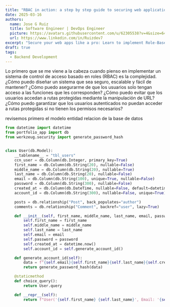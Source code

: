 ```yaml
---
title: "RBAC in action: a step by step guide to securing web applications like a pro"
date: 2025-03-16
authors:
  name: Jose G Ruiz
  title: Software Engineer | DevOps Engineer
  picture: https://avatars.githubusercontent.com/u/62305538?v=4&size=64
  url: https://www.linkedin.com/in/Ruizdev7
excerpt: "Secure your web apps like a pro: Learn to implement Role-Based Access Control (RBAC) using Python (Flask + SQLAlchemy) and React. This guide walks you through building secure API endpoints with JWT authentication, managing granular permissions in MySQL, syncing user roles via Redux, and creating admin interfaces with React Hook Form. Perfect for developers aiming to add enterprise-grade security – restrict features by role, validate permissions in real-time, and future-proof your architecture. Includes ready-to-deploy code snippets and Tailwind CSS components. Transform authentication from an afterthought into your app strongest layer."
draft: true
tags:
  - Backend Development
---
```


Lo primero que se me viene a la cabeza cuando pienso en implementar un sistema
de control de acceso basado en roles (RBAC) es la complejidad. ¿Cómo puedo
diseñar un sistema que sea seguro, escalable y fácil de mantener? ¿Cómo puedo
asegurarme de que los usuarios solo tengan acceso a las funciones que les
corresponden? ¿Cómo puedo evitar que los usuarios accedan a rutas protegidas
mediante la manipulación de URL? ¿Cómo puedo garantizar que los usuarios
autenticados no puedan acceder a rutas protegidas si no tienen los permisos
necesarios?

revisemos primero el modelo entidad relacion de la base de datos

```python
from datetime import datetime
from portfolio_app import db
from werkzeug.security import generate_password_hash


class User(db.Model):
    __tablename__ = "tbl_users"
    ccn_user = db.Column(db.Integer, primary_key=True)
    first_name = db.Column(db.String(20), nullable=False)
    middle_name = db.Column(db.String(20), nullable=True)
    last_name = db.Column(db.String(20), nullable=False)
    email = db.Column(db.String(100), unique=True, nullable=False)
    password = db.Column(db.String(300), nullable=False)
    created_at = db.Column(db.DateTime, nullable=False, default=datetime.now)
    account_id = db.Column(db.String(300), nullable=False, unique=True)

    posts = db.relationship("Post", back_populates="author")
    comments = db.relationship("Comment", backref="user", lazy=True)

    def __init__(self, first_name, middle_name, last_name, email, password):
        self.first_name = first_name
        self.middle_name = middle_name
        self.last_name = last_name
        self.email = email
        self.password = password
        self.created_at = datetime.now()
        self.account_id = self.generate_account_id()

    def generate_account_id(self):
        data = f"{self.email}{self.first_name}{self.last_name}{self.created_at}"
        return generate_password_hash(data)

    @staticmethod
    def choice_query():
        return User.query

    def __repr__(self):
        return f"User('{self.first_name} {self.last_name}', Email: '{self.email}')"
```
